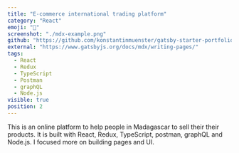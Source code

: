 ```yaml
---
title: "E-commerce international trading platform"
category: "React"
emoji: "📓"
screenshot: "./mdx-example.png"
github: "https://github.com/konstantinmuenster/gatsby-starter-portfolio-minimal"
external: "https://www.gatsbyjs.org/docs/mdx/writing-pages/"
tags:
  - React
  - Redux
  - TypeScript
  - Postman
  - graphQL
  - Node.js
visible: true
position: 2
---
```


This is an online platform to help people in Madagascar to sell their their products. It is built with React, Redux, TypeScript, postman, graphQL and Node.js. I focused more on building pages and UI.
